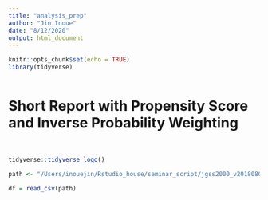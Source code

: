 ```yaml
---
title: "analysis_prep"
author: "Jin Inoue"
date: "8/12/2020"
output: html_document
---
```


```r
knitr::opts_chunk$set(echo = TRUE)
library(tidyverse)



```

# Short Report with Propensity Score and Inverse Probability Weighting

<br />

```r

tidyverse::tidyverse_logo()

path <- "/Users/inouejin/Rstudio_house/seminar_script/jgss2000_v20180809.csv"

df = read_csv(path)


```







